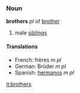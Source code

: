 ===Noun===
'''brothers''' ''pl'' of [[brother]]

#male [[siblings]]

====Translations====
*French: frères ''m pl''
*German: Brüder ''m pl''
*Spanish: [[hermanos]] ''m pl''

[[it:brothers]]